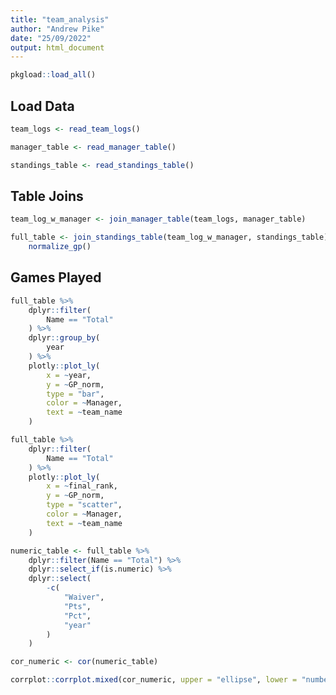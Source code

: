 ```yaml
---
title: "team_analysis"
author: "Andrew Pike"
date: "25/09/2022"
output: html_document
---
```

```r
pkgload::load_all()
```


## Load Data 

```r
team_logs <- read_team_logs()

manager_table <- read_manager_table()

standings_table <- read_standings_table()
```

## Table Joins
```r
team_log_w_manager <- join_manager_table(team_logs, manager_table)

full_table <- join_standings_table(team_log_w_manager, standings_table) %>%
    normalize_gp()
```

## Games Played

```r
full_table %>%
    dplyr::filter(
        Name == "Total"
    ) %>%
    dplyr::group_by(
        year
    ) %>%
    plotly::plot_ly(
        x = ~year,
        y = ~GP_norm,
        type = "bar",
        color = ~Manager,
        text = ~team_name
    )
```


```r
full_table %>%
    dplyr::filter(
        Name == "Total"
    ) %>%
    plotly::plot_ly(
        x = ~final_rank,
        y = ~GP_norm,
        type = "scatter",
        color = ~Manager,
        text = ~team_name
    )
```

```r
numeric_table <- full_table %>%
    dplyr::filter(Name == "Total") %>%
    dplyr::select_if(is.numeric) %>%
    dplyr::select(
        -c(
            "Waiver",
            "Pts",
            "Pct",
            "year"
        )
    )

cor_numeric <- cor(numeric_table)

corrplot::corrplot.mixed(cor_numeric, upper = "ellipse", lower = "number", tl.pos = "lt")
```